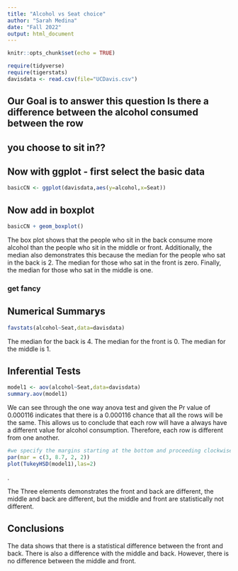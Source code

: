 ```yaml
---
title: "Alcohol vs Seat choice"
author: "Sarah Medina"
date: "Fall 2022"
output: html_document
---
```


```r
knitr::opts_chunk$set(echo = TRUE)
```

```r
require(tidyverse)
require(tigerstats)
davisdata <- read.csv(file="UCDavis.csv")
```
## Our Goal is to answer this question Is there a difference between the alcohol consumed between the row
## you choose to sit in??

## Now with ggplot - first select the basic data

```r
basicCN <- ggplot(davisdata,aes(y=alcohol,x=Seat))
```
## Now add in boxplot

```r
basicCN + geom_boxplot()
```
  
 The box plot shows that the people who sit in the back consume more alcohol than the people who sit in the middle or front. Additionally, the median also demonstrates this because the median for the people who sat in the back is 2. The median for those who sat in the front is zero. Finally, the median for those who sat in the middle is one. 
  
  
### get fancy  

## Numerical Summarys 

```r
favstats(alcohol~Seat,data=davisdata)
```




The median for the back is 4. The median for the front is 0. The median for the middle is 1.

## Inferential Tests
```r
model1 <- aov(alcohol~Seat,data=davisdata)
summary.aov(model1)
```


We can see through the one way anova test and given the Pr value of 0.000116 indicates that there is a 0.000116 chance that all the rows will be the same. This allows us to conclude that each row will have a always have a different value for alcohol consumption. Therefore, each row is different from one another.

```r
#we specify the margins starting at the bottom and proceeding clockwise - thus 8.7 is the left side margin to hold the names of the factors
par(mar = c(3, 8.7, 2, 2))
plot(TukeyHSD(model1),las=2)
```
.



The Three elements demonstrates the front and back are different, the middle and back are different, but the middle and front are statistically not different.



## Conclusions

The data shows that there is a statistical difference between the front and back. There is also a difference with the middle and back. However, there is no difference between the middle and front.
